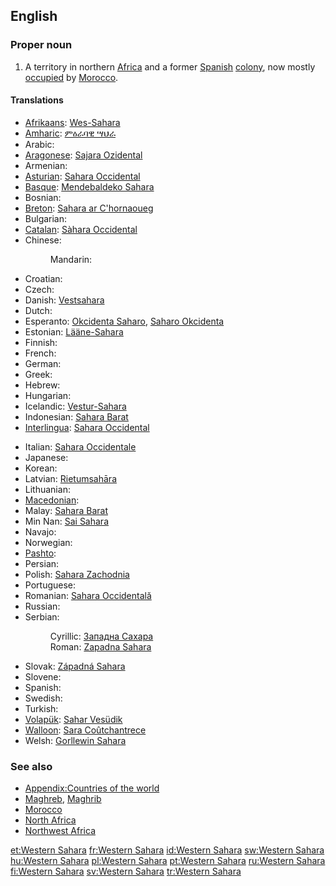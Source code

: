 {{wikipedia}}
==English==

===Proper noun===
{{en-proper-noun|sg=[[western|Western]] [[Sahara]]}}

# A territory in northern [[Africa]] and a former [[Spain|Spanish]] [[colony]], now mostly [[occupation|occupied]] by [[Morocco]].

====Translations====
{{trans-top|a territory in northern Africa}}
* [[Afrikaans]]: [[Wes-Sahara]]
* [[Amharic]]: [[ምዕራባዊ ሣህራ]]
* Arabic: {{t|ar|الصحراء الغربية|f|tr=al-SaHraa’ al-gharbíyya|sc=Arab}}
* [[Aragonese]]: [[Sajara Ozidental]] {{m}}
* Armenian: {{t|hy|Արևմտյան Սահարա|tr=Arevmtyan Sahara|sc=Armn}}
* [[Asturian]]: [[Sahara Occidental]] {{m}}
* [[Basque]]: [[Mendebaldeko Sahara]]
* Bosnian: {{t-|bs|Zapadna Sahara|f}}
* [[Breton]]: [[Sahara ar C'hornaoueg]]
* Bulgarian: {{t-|bg|Западна Сахара|f|tr=Zapadna Sakhara}}
* [[Catalan]]: [[Sàhara Occidental]] {{m}}
* Chinese:
*: Mandarin: {{t|zh|西撒哈拉|tr=Xī-Sāhālā|sc=Hani}}
* Croatian: {{t-|hr|Zapadna Sahara|f}}
* Czech: {{t-|cs|Západní Sahara|f}}
* Danish: [[Vestsahara]]
* Dutch: {{t-|nl|Westelijke Sahara}}
* Esperanto: [[Okcidenta Saharo]], [[Saharo Okcidenta]]
* Estonian: [[Lääne-Sahara]]
* Finnish: {{t-|fi|Länsi-Sahara}}
* French: {{t+|fr|Sahara occidental|m}}
* German: {{t+|de|Westsahara|f}}
* Greek: {{t+|el|Δυτική Σαχάρα|f|tr=Dytikí Sahára}}
* Hebrew: {{t|he|סהרה המערבית|f|tr=Sahara ha-Ma'aravit|sc=Hebr}}
* Hungarian: {{t+|hu|Nyugat-Szahara}}
* Icelandic: [[Vestur-Sahara]]
* Indonesian: [[Sahara Barat]]
* [[Interlingua]]: [[Sahara Occidental]]
{{trans-mid}}
* Italian: [[Sahara Occidentale]] {{m}}
* Japanese: {{t|ja|西サハラ|tr=Nishi-Sahara|sc=Jpan}}
* Korean: {{t|ko|서사하라|tr=Seo-Sahara|sc=Kore}}
* Latvian: [[Rietumsahāra]]
* Lithuanian: {{t+|lt|Vakarų Sachara|xs=Lithuanian}}
* [[Macedonian]]: {{t-|mk|Западна Сахара|f|tr=Západna Sahára}}
* Malay: [[Sahara Barat]]
* Min Nan: [[Sai Sahara]]
* Navajo: {{tø|nv|Kéyah Sahééwa Eʼeʼaahjí Siʼánígíí}}
* Norwegian: {{t-|no|Vest-Sahara}}
* [[Pashto]]: {{t|ps|لوېديځه صحارا|sc=ps-Arab}}
* Persian: {{t|fa|صحرای غربی|tr=sahâra gharbi|sc=fa-Arab}}
* Polish: [[Sahara Zachodnia]] {{f}}
* Portuguese: {{t+|pt|Saara Ocidental|m}}
* Romanian: [[Sahara Occidentală]] {{f}}
* Russian: {{t|ru|Западная Сахара|f|tr=Západnaja Saxára|sc=Cyrl}}
* Serbian:
*: Cyrillic: [[Западна Сахара#Serbian|Западна Сахара]] {{f}}
*: Roman: [[Zapadna Sahara#Serbian|Zapadna Sahara]] {{f}}
* Slovak: [[Západná Sahara]] {{f}}
* Slovene: {{t+|sl|Zahodna Sahara|f}}
* Spanish: {{t+|es|Sahara Occidental|m}}
* Swedish: {{t+|sv|Västsahara}}
* Turkish: {{t+|tr|Batı Sahra}}
* [[Volapük]]: [[Sahar Vesüdik]]
* [[Walloon]]: [[Sara Coûtchantrece]]
* Welsh: [[Gorllewin Sahara]]
{{trans-bottom}}

===See also===
* [[Appendix:Countries of the world]]
* [[Maghreb]], [[Maghrib]]
* [[Morocco]]
* [[North Africa]]
* [[Northwest Africa]]

[[et:Western Sahara]]
[[fr:Western Sahara]]
[[id:Western Sahara]]
[[sw:Western Sahara]]
[[hu:Western Sahara]]
[[pl:Western Sahara]]
[[pt:Western Sahara]]
[[ru:Western Sahara]]
[[fi:Western Sahara]]
[[sv:Western Sahara]]
[[tr:Western Sahara]]